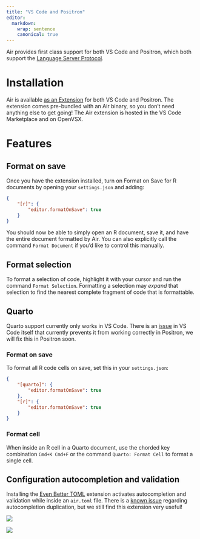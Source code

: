 ```yaml
---
title: "VS Code and Positron"
editor:
  markdown:
    wrap: sentence
    canonical: true
---
```


Air provides first class support for both VS Code and Positron, which both support the [Language Server Protocol](https://microsoft.github.io/language-server-protocol/).

# Installation

Air is available [as an Extension](https://marketplace.visualstudio.com/items?itemName=Posit.air-vscode) for both VS Code and Positron.
The extension comes pre-bundled with an Air binary, so you don't need anything else to get going!
The Air extension is hosted in the VS Code Marketplace and on OpenVSX.

# Features

## Format on save

Once you have the extension installed, turn on Format on Save for R documents by opening your `settings.json` and adding:

``` json
{
    "[r]": {
        "editor.formatOnSave": true
    }
}
```

You should now be able to simply open an R document, save it, and have the entire document formatted by Air.
You can also explicitly call the command `Format Document` if you'd like to control this manually.

<!--# Come back and add video -->

## Format selection

To format a selection of code, highlight it with your cursor and run the command `Format Selection`.
Formatting a selection may *expand* that selection to find the nearest complete fragment of code that is formattable.

<!--# Come back and add video -->

## Quarto

Quarto support currently only works in VS Code.
There is an [issue](https://github.com/posit-dev/air/issues/77) in VS Code itself that currently prevents it from working correctly in Positron, we will fix this in Positron soon.

### Format on save

To format all R code cells on save, set this in your `settings.json`:

``` json
{
    "[quarto]": {
        "editor.formatOnSave": true
    },
    "[r]": {
        "editor.formatOnSave": true
    }
}
```

<!--# Come back and add video -->

### Format cell

When inside an R cell in a Quarto document, use the chorded key combination `Cmd+K Cmd+F` or the command `Quarto: Format Cell` to format a single cell.

<!--# Come back and add video -->

## Configuration autocompletion and validation

Installing the [Even Better TOML](https://marketplace.visualstudio.com/items?itemName=tamasfe.even-better-toml) extension activates autocompletion and validation while inside an `air.toml` file.
There is a [known issue](https://github.com/tamasfe/taplo/issues/514) regarding autocompletion duplication, but we still find this extension very useful!

![](images/autocomplete-persistent-line-breaks.png){fig-align="center"}

![](images/autocomplete-line-ending.png){fig-align="center"}
